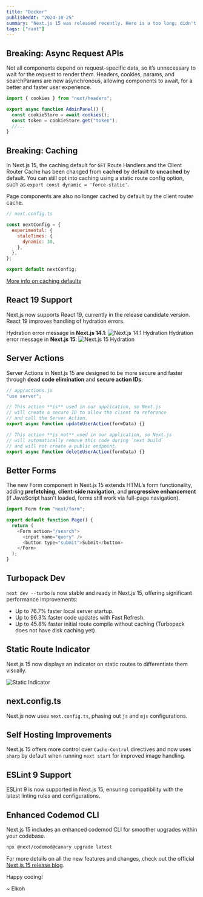 ```yaml
---
title: "Docker"
publishedAt: "2024-10-25"
summary: "Next.js 15 was released recently. Here is a too long; didn't read for the impatient."
tags: ["rant"]
---
```


## Breaking: Async Request APIs

Not all components depend on request-specific data, so it’s unnecessary to wait for the request to render them. Headers, cookies, params, and searchParams are now asynchronous, allowing components to await, for a better and faster user experience.

```js
import { cookies } from "next/headers";

export async function AdminPanel() {
  const cookieStore = await cookies();
  const token = cookieStore.get("token");
  //...
}
```

## Breaking: Caching

In Next.js 15, the caching default for `GET` Route Handlers and the Client Router Cache has been changed from **cached** by default to **uncached** by default. You can still opt into caching using a static route config option, such as `export const dynamic = 'force-static'`.

Page components are also no longer cached by default by the client router cache.

```js
// next.config.ts

const nextConfig = {
  experimental: {
    staleTimes: {
      dynamic: 30,
    },
  },
};

export default nextConfig;
```

[More info on caching defaults](https://nextjs.org/blog/next-15#get-route-handlers-are-no-longer-cached-by-default)

## React 19 Support

Next.js now supports React 19, currently in the release candidate version. React 19 improves handling of hydration errors.

Hydration error message in **Next.js 14.1**:
![Next.js 14.1 Hydration](https://nextjs.org/_next/image?url=%2Fstatic%2Fblog%2Fnext-15-rc%2Fhydration-error-before-dark.png&w=2048&q=75&dpl=dpl_Fu7jVfWKtfz3vjeN8JMUkr7TkYnm)
Hydration error message in **Next.js 15**:
![Next.js 15 Hydration](https://nextjs.org/_next/image?url=%2Fstatic%2Fblog%2Fnext-15-rc%2Fhydration-error-after-dark.png&w=1920&q=75&dpl=dpl_Fu7jVfWKtfz3vjeN8JMUkr7TkYnm)

## Server Actions

Server Actions in Next.js 15 are designed to be more secure and faster through **dead code elimination** and **secure action IDs**.

```js
// app/actions.js
"use server";

// This action **is** used in our application, so Next.js
// will create a secure ID to allow the client to reference
// and call the Server Action.
export async function updateUserAction(formData) {}

// This action **is not** used in our application, so Next.js
// will automatically remove this code during `next build`
// and will not create a public endpoint.
export async function deleteUserAction(formData) {}
```

## Better Forms

The new Form component in Next.js 15 extends HTML’s form functionality, adding **prefetching**, **client-side navigation**, and **progressive enhancement** (if JavaScript hasn’t loaded, forms still work via full-page navigation).

```js
import Form from "next/form";

export default function Page() {
  return (
    <Form action="/search">
      <input name="query" />
      <button type="submit">Submit</button>
    </Form>
  );
}
```

## Turbopack Dev

`next dev --turbo` is now stable and ready in Next.js 15, offering significant performance improvements:

- Up to 76.7% faster local server startup.
- Up to 96.3% faster code updates with Fast Refresh.
- Up to 45.8% faster initial route compile without caching (Turbopack does not have disk caching yet).

## Static Route Indicator

Next.js 15 now displays an indicator on static routes to differentiate them visually.

![Static Indicator](https://nextjs.org/_next/image?url=%2Fstatic%2Fblog%2Fnext-15-rc2%2Fstatic-route-dark.png&w=3840&q=75&dpl=dpl_Fu7jVfWKtfz3vjeN8JMUkr7TkYnm)

## next.config.ts

Next.js now uses `next.config.ts`, phasing out `js` and `mjs` configurations.

## Self Hosting Improvements

Next.js 15 offers more control over `Cache-Control` directives and now uses `sharp` by default when running `next start` for improved image handling.

## ESLint 9 Support

ESLint 9 is now supported in Next.js 15, ensuring compatibility with the latest linting rules and configurations.

## Enhanced Codemod CLI

Next.js 15 includes an enhanced codemod CLI for smoother upgrades within your codebase.

```sh
npx @next/codemod@canary upgrade latest
```

For more details on all the new features and changes, check out the official [Next.js 15 release blog](https://nextjs.org/blog/next-15).

Happy coding!

~ Elkoh
